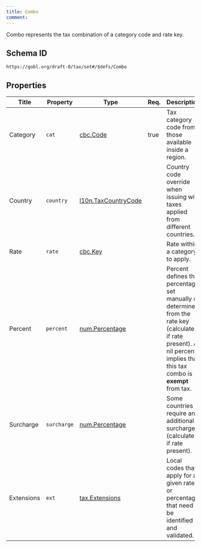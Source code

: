 ```yaml
---
title: Combo
comment: 
---
```


Combo represents the tax combination of a category code and rate key.

## Schema ID

`https://gobl.org/draft-0/tax/set#/$defs/Combo`

## Properties

| Title      | Property    | Type                                                  | Req. | Description                                                                                                                                                                 |
|------------|-------------|-------------------------------------------------------|------|-----------------------------------------------------------------------------------------------------------------------------------------------------------------------------|
| Category   | `cat`       | [cbc.Code](/draft-0/cbc/code)                         | true | Tax category code from those available inside a region.                                                                                                                     |
| Country    | `country`   | [l10n.TaxCountryCode](/draft-0/l10n/tax_country_code) |      | Country code override when issuing with taxes applied from different countries.                                                                                             |
| Rate       | `rate`      | [cbc.Key](/draft-0/cbc/key)                           |      | Rate within a category to apply.                                                                                                                                            |
| Percent    | `percent`   | [num.Percentage](/draft-0/num/percentage)             |      | Percent defines the percentage set manually or determined from the rate key (calculated if rate present). A nil percent implies that this tax combo is **exempt** from tax. |
| Surcharge  | `surcharge` | [num.Percentage](/draft-0/num/percentage)             |      | Some countries require an additional surcharge (calculated if rate present).                                                                                                |
| Extensions | `ext`       | [tax.Extensions](/draft-0/tax/extensions)             |      | Local codes that apply for a given rate or percentage that need to be identified and validated.                                                                             |

